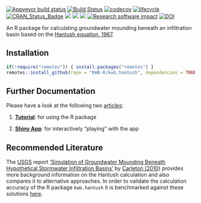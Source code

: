 [![Appveyor build status](https://ci.appveyor.com/api/projects/status/se4kj23k9pp16wut/branch/master?svg=true)](https://ci.appveyor.com/project/KWB-R/kwb-hantush/branch/master)
[![Build Status](https://travis-ci.org/KWB-R/kwb.hantush.svg?branch=master)](https://travis-ci.org/KWB-R/kwb.hantush)
[![codecov](https://codecov.io/github/KWB-R/kwb.hantush/branch/master/graphs/badge.svg)](https://codecov.io/github/KWB-R/kwb.hantush)
[![lifecycle](https://img.shields.io/badge/lifecycle-stable-brightgreen.svg)](https://www.tidyverse.org/lifecycle/#stable)
[![CRAN_Status_Badge](http://www.r-pkg.org/badges/version/kwb.hantush)](http://cran.r-project.org/package=kwb.hantush)
[![](http://cranlogs.r-pkg.org/badges/grand-total/kwb.hantush)](http://cran.rstudio.com/web/packages/kwb.hantush/index.html)
[![](http://cranlogs.r-pkg.org/badges/kwb.hantush)](http://cran.rstudio.com/web/packages/kwb.hantush/index.html)
[![](http://cranlogs.r-pkg.org/badges/last-week/kwb.hantush)](http://cran.rstudio.com/web/packages/kwb.hantush/index.html)
[![Research software impact](http://depsy.org/api/package/cran/kwb.hantush/badge.svg)](http://depsy.org/package/r/kwb.hantush)
[![DOI](https://zenodo.org/badge/23293/KWB-R/kwb.hantush.svg)](https://zenodo.org/badge/latestdoi/23293/KWB-R/kwb.hantush)


An R package for calculating groundwater mounding beneath an infiltration basin based on the [Hantush equation, 1967](http://doi.org/10.1029/WR003i001p00227). 


## Installation

```r
if(!require("remotes")) { install.packages("remotes") }
remotes::install_github(repo = "KWB-R/kwb.hantush", dependencies = TRUE)
```

## Further Documentation

Please have a look at the following two [articles](articles/index.html):

1.  **[Tutorial](articles/tutorial.html)**: for using the R package

2.  **[Shiny App](articles/shiny-app.html)**: for interactively "playing" 
with the app

## Recommended Literature 

The [USGS](https://www.usgs.gov/) report ['Simulation of Groundwater Mounding Beneath Hypothetical Stormwater Infiltration Basins'](https://pubs.usgs.gov/sir/2010/5102/support/sir2010-5102.pdf) by [Carleton (2010)](https://pubs.usgs.gov/sir/2010/5102/) provides more background information on the Hantush calculation and also compares it to alternative approaches. In order to validate the calculation accuracy of the R package `kwb.hantush` it is benchmarked against these solutions [here](articles/tutorial.html#model-validation).